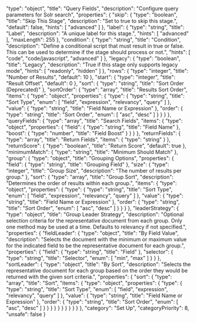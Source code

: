   "type": "object",
  "title": "Query Fields",
  "description": "Configure query parameters for Solr search",
  "properties": {
    "skip": {
      "type": "boolean",
      "title": "Skip This Stage",
      "description": "Set to true to skip this stage.",
      "default": false,
      "hints": [
        "advanced"
      ]
    },
    "label": {
      "type": "string",
      "title": "Label",
      "description": "A unique label for this stage.",
      "hints": [
        "advanced"
      ],
      "maxLength": 255
    },
    "condition": {
      "type": "string",
      "title": "Condition",
      "description": "Define a conditional script that must result in true or false. This can be used to determine if the stage should process or not.",
      "hints": [
        "code",
        "code/javascript",
        "advanced"
      ]
    },
    "legacy": {
      "type": "boolean",
      "title": "Legacy",
      "description": "True if this stage only supports legacy mode",
      "hints": [
        "readonly",
        "hidden"
      ]
    },
    "rows": {
      "type": "integer",
      "title": "Number of Results",
      "default": 10
    },
    "start": {
      "type": "integer",
      "title": "Result Offset",
      "default": 0
    },
    "sort": {
      "type": "string",
      "title": "Sort Order (Deprecated)"
    },
    "sortOrder": {
      "type": "array",
      "title": "Results Sort Order",
      "items": {
        "type": "object",
        "properties": {
          "type": {
            "type": "string",
            "title": "Sort Type",
            "enum": [
              "field",
              "expression",
              "relevancy",
              "query"
            ]
          },
          "value": {
            "type": "string",
            "title": "Field Name or Expression"
          },
          "order": {
            "type": "string",
            "title": "Sort Order",
            "enum": [
              "asc",
              "desc"
            ]
          }
        }
      }
    },
    "queryFields": {
      "type": "array",
      "title": "Search Fields",
      "items": {
        "type": "object",
        "properties": {
          "field": {
            "type": "string",
            "title": "Field Name"
          },
          "boost": {
            "type": "number",
            "title": "Field Boost"
          }
        }
      }
    },
    "returnFields": {
      "type": "array",
      "title": "Return Fields",
      "items": {
        "type": "string"
      }
    },
    "returnScore": {
      "type": "boolean",
      "title": "Return Score",
      "default": true
    },
    "minimumMatch": {
      "type": "string",
      "title": "Minimum Should Match"
    },
    "group": {
      "type": "object",
      "title": "Grouping Options",
      "properties": {
        "field": {
          "type": "string",
          "title": "Grouping Field"
        },
        "size": {
          "type": "integer",
          "title": "Group Size",
          "description": "The number of results per group."
        },
        "sort": {
          "type": "array",
          "title": "Group Sort",
          "description": "Determines the order of results within each group.",
          "items": {
            "type": "object",
            "properties": {
              "type": {
                "type": "string",
                "title": "Sort Type",
                "enum": [
                  "field",
                  "expression",
                  "relevancy",
                  "query"
                ]
              },
              "value": {
                "type": "string",
                "title": "Field Name or Expression"
              },
              "order": {
                "type": "string",
                "title": "Sort Order",
                "enum": [
                  "asc",
                  "desc"
                ]
              }
            }
          }
        },
        "leaderStrategy": {
          "type": "object",
          "title": "Group Leader Strategy",
          "description": "Optional selection criteria for the representative document from each group. Only one method may be used at a time. Defaults to relevancy if not specified.",
          "properties": {
            "fieldLeader": {
              "type": "object",
              "title": "By Field Value",
              "description": "Selects the document with the minimum or maximum value for the indicated field to be the representative document for each group.",
              "properties": {
                "field": {
                  "type": "string",
                  "title": "Field"
                },
                "selector": {
                  "type": "string",
                  "title": "Selector",
                  "enum": [
                    "min",
                    "max"
                  ]
                }
              }
            },
            "sortLeader": {
              "type": "object",
              "title": "By Sort",
              "description": "Selects the representative document for each group based on the order they would be returned with the given sort criteria.",
              "properties": {
                "sort": {
                  "type": "array",
                  "title": "Sort",
                  "items": {
                    "type": "object",
                    "properties": {
                      "type": {
                        "type": "string",
                        "title": "Sort Type",
                        "enum": [
                          "field",
                          "expression",
                          "relevancy",
                          "query"
                        ]
                      },
                      "value": {
                        "type": "string",
                        "title": "Field Name or Expression"
                      },
                      "order": {
                        "type": "string",
                        "title": "Sort Order",
                        "enum": [
                          "asc",
                          "desc"
                        ]
                      }
                    }
                  }
                }
              }
            }
          }
        }
      }
    }
  },
  "category": "Set Up",
  "categoryPriority": 8,
  "unsafe": false
}
